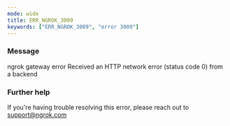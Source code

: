```yaml
---
mode: wide
title: ERR_NGROK_3009
keywords: ["ERR_NGROK_3009", "error 3009"]
---
```



### Message

ngrok gateway error
Received an HTTP network error (status code 0) from a backend

<ErrorDetails />

### Further help

If you're having trouble resolving this error, please reach out to [support@ngrok.com](mailto:support@ngrok.com?subject=Help%20with%20ERR_NGROK_3009)
